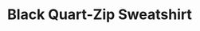 ---
title: "Black Quart-Zip Sweatshirt"
subtitle: ""
creator: ""
categories: ["clothes"]
featuredImage: "../src/assets/images/item/clothes/DSC02922.png"
views: ["../src/assets/images/item/clothes/DSC02922.png"]
nextItem: []
---